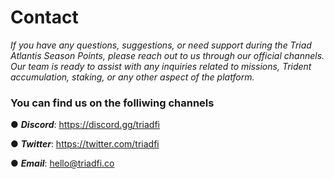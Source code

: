 
# Contact

_If you have any questions, suggestions, or need support during the Triad Atlantis Season Points, please reach out to us through our official channels. Our team is ready to assist with any inquiries related to missions, Trident accumulation, staking, or any other aspect of the platform._

### You can find us on the folliwing channels

● _**Discord**_: https://discord.gg/triadfi

● _**Twitter**_: https://twitter.com/triadfi

● _**Email**_: hello@triadfi.co
